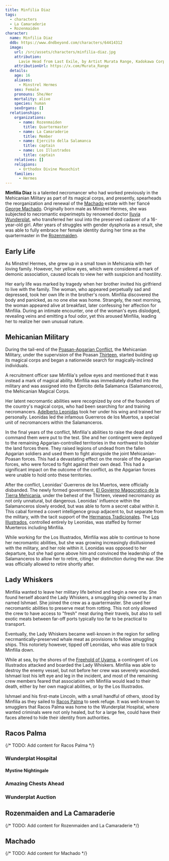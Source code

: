 ```yaml
---
title: Minfilia Diaz
tags:
  - characters
  - La Camaraderie
  - Rozenmaiden
character:
  name: Minfilia Diaz
  ddb: https://www.dndbeyond.com/characters/64414312
  image:
    url: /src/assets/characters/minfilia-diaz.jpg
    attribution:
      Lavie Head from Last Exile, by Artist Murata Range, Kadokawa Corporation
    attributionUrl: https://x.com/Murata_Range
  details:
    age: 16
    aliases:
      - Minstrel Hermes
    sex: Female
    pronouns: She/Her
    mortality: alive
    species: human
    sexOrgans: []
  relationships:
    organizations:
      - name: Rozenmaiden
        title: Quartermaster
      - name: La Camaraderie
        title: Member
      - name: Ejercito della Salamanca
        title: captain
      - name: Los Illustrados
        title: captain
    relatives: []
    religions:
      - Orthodox Divine Masochist
    families:
      - Hermes
---
```


<Incomplete />

**Minfilia Diaz** is a talented necromancer who had worked previously in the
Mehicanian Military as part of its magical corps, and presently, spearheads the
reorganization and renewal of the [Machado](/world/families/machado/) estate
with her fiancé [George Machado](/world/characters/george-machado/). Originally
born male as Minstrel Hermes, she was subjected to necromantic experimepts by
renowned doctor [Iluvia Wunderplat](/world/characters/iluvia-wunderplat/), who
transferred her soul into the preserved cadaver of a 16-year-old girl. After
years of struggles with gender dysphoria as a result, she was able to fully
embrace her female identity during her time as the quartermaster in the
[Rozenmaiden](/world/vehicles/rozenmaiden/).

## Early Life

As Minstrel Hermes, she grew up in a small town in Mehicania with her loving
family. However, her yellow eyes, which were considered a mark of demonic
association, caused locals to view her with suspicion and hostility.

Her early life was marked by tragedy when her brother invited his girlfriend to
live with the family. The woman, who appeared perpetually sad and depressed,
took her own life in the brother's room. Minfilia discovered the body and
panicked, as no one else was home. Strangely, the next morning, the woman
appeared alive at breakfast, later confessing her affection for Minfilia. During
an intimate encounter, one of the woman's eyes dislodged, revealing veins and
emitting a foul odor, yet this aroused Minfilia, leading her to realize her own
unusual nature.

## Mehicanian Military

During the tail-end of the
[Poasan-Apgarian Conflict](/world/events/poasan-apgarian-conflict/), the Mehicanian
Military, under the supervision of the Poasan
[Thirteen](/world/organizations/the-thirteen/), started building up its magical
corps and began a nationwide search for magically-inclined individuals.

A recruitment officer saw Minfilia's yellow eyes and mentioned that it was
instead a mark of magical ability. Minfilia was immediately drafted into the
military and was assigned into the Ejercito della Salamanca (Salamanceros), the
Mehicanian Magical Corps.

Her latent necromantic abilities were recognized by one of the founders of the
country's magical corps, who had been searching for and training necromancers.
[Adelberto Leonidas](/world/characters/adelberto-leonidas/) took her under his
wing and trained her personally. Leonidas led the infamous Guerreros de los
Muertos, a special unit of necromancers within the Salamanceros.

In the final years of the conflict, Minfilia's abilities to raise the dead and
command them were put to the test. She and her contingent were deployed to the
remaining Apgarian-controlled territories in the northwest to bolster the land
forces there. They raised legions of undead from the fallen Apgarian soldiers
and used them to fight alongside the joint Mehicanian-Poasan forces. This had a
devastating effect on the morale of the Apgarian forces, who were forced to
fight against their own dead. This had a significant impact on the outcome of
the conflict, as the Apgarian forces were unable to hold onto these territories.

After the conflict, Leonidas' Guerreros de los Muertos, were officially
disbanded. The newly formed government,
[El Govierno Magocratico de la Tierra Mehicania](/world/locations/mehicania/),
under the behest of the Thirteen, viewed necromancy as not only unnatural, but
dangerous. Leonidas' influence within the Salamanceros slowly eroded, but was
able to form a secret cabal within it. This cabal formed a covert intelligence
group adjacent to, but separate from the military, with the tacit support of the
[Hermanos Tradicionales](/world/organizations/hermanos-de-la-libertad/#hermanos-tradicionales).
The [Los Illustrados](/world/locations/mehicania/#los-illustrados), controlled
entirely by Leonidas, was staffed by former Muerteros including Minfilia.

While working for the Los Illustrados, Minfilia was able to continue to hone her
necromantic abilities, but she was growing increasingly disillusioned with the
military, and her role within it. Leonidas was opposed to her departure, but she
had gone above him and convinced the leadership of the Salamanceros to allow her
to retire, citing her distinction during the war. She was officially allowed to
retire shortly after.

## Lady Whiskers

Minfilia wanted to leave her military life behind and begin a new one. She found
herself aboard the Lady Whiskers, a smuggling ship owned by a man named Ishmael.
She joined the crew as a quartermaster. She used her necromantic abilities to
preserve meat from rotting. This not only allowed the crew to have access to
"fresh" meat during their travels, but also to sell exotic meats between far-off
ports typically too far to be practical to transport.

Eventually, the Lady Whiskers became well-known in the region for selling
necrmantically-preserved whale meat as provisions to fellow smuggling ships.
This notoriety however, tipped off Leonidas, who was able to track Minfilia
down.

While at sea, by the shores of the [Freehold of Uyama](/world/locations/uyama/),
a contingent of Los Illustrados attacked and boarded the Lady Whiskers. Minfilia
was able to destroy the enemy vessel, but not before her crew was severely
wounded. Ishmael lost his left eye and leg in the incident, and most of the
remaining crew members feared that association with Minfilia would lead to their
death, either by her own magical abilities, or by the Los Illustrados.

Ishmael and his first-mate Lincoln, with a small handful of others, stood by
Minfilia as they sailed to [Racos Palma](/world/locations/racos-palma/) to seek
refuge. It was well-known to smugglers that Racos Palma was home to the
Wunderplat Hospital, where wanted criminals were not only healed, but for a
large fee, could have their faces altered to hide their identity from
authorities.

## Racos Palma

{/* TODO: Add content for Racos Palma */}

### Wunderplat Hospital

#### Mystine Nightingale

### Amazing Chests Ahead

### Wunderplat Auction

## Rozenmaiden and La Camaraderie

{/* TODO: Add content for Rozenmaiden and La Camaraderie */}

## Machado

{/* TODO: Add content for Machado */}
